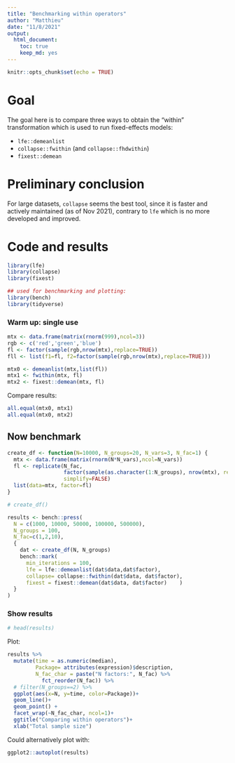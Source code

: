 ```yaml
---
title: "Benchmarking within operators"
author: "Matthieu"
date: "11/8/2021"
output:
  html_document:
    toc: true
    keep_md: yes
---
```


```r
knitr::opts_chunk$set(echo = TRUE)
```

# Goal

The goal here is to compare three ways to obtain the "within" transformation which is used to run fixed-effects models:

- `lfe::demeanlist`
- `collapse::fwithin` (and `collapse::fhdwithin`)
- `fixest::demean`

# Preliminary conclusion

For large datasets, `collapse` seems the best tool, since it is faster and actively maintained (as of Nov 2021), contrary to `lfe` which is no more developed and improved. 

# Code and results

```r
library(lfe)
library(collapse)
library(fixest)

## used for benchmarking and plotting:
library(bench)
library(tidyverse)
```

### Warm up: single use

```r
mtx <- data.frame(matrix(rnorm(999),ncol=3))
rgb <- c('red','green','blue')
fl <- factor(sample(rgb,nrow(mtx),replace=TRUE))
fll <- list(f1=fl, f2=factor(sample(rgb,nrow(mtx),replace=TRUE)))

mtx0 <- demeanlist(mtx,list(fl))
mtx1 <- fwithin(mtx, fl)
mtx2 <- fixest::demean(mtx, fl)

```

Compare results:

```r
all.equal(mtx0, mtx1)
all.equal(mtx0, mtx2)
```



## Now benchmark

```r
create_df <- function(N=10000, N_groups=20, N_vars=3, N_fac=1) {
  mtx <- data.frame(matrix(rnorm(N*N_vars),ncol=N_vars))
  fl <- replicate(N_fac,
                  factor(sample(as.character(1:N_groups), nrow(mtx), replace=TRUE)),
                  simplify=FALSE)
  list(data=mtx, factor=fl)
}

# create_df()

results <- bench::press(
  N = c(1000, 10000, 50000, 100000, 500000),
  N_groups = 100,
  N_fac=c(1,2,10),
  {
    dat <- create_df(N, N_groups)
    bench::mark(
      min_iterations = 100,
      lfe = lfe::demeanlist(dat$data,dat$factor),
      collapse= collapse::fwithin(dat$data, dat$factor),
      fixest = fixest::demean(dat$data, dat$factor)    )
  }
)

```

### Show results

```r
# head(results)
```

Plot:


```r
results %>% 
  mutate(time = as.numeric(median), 
         Package= attributes(expression)$description,
         N_fac_char = paste("N factors:", N_fac) %>% 
           fct_reorder(N_fac)) %>% 
  # filter(N_groups==2) %>% 
  ggplot(aes(x=N, y=time, color=Package))+
  geom_line()+
  geom_point() +
  facet_wrap(~N_fac_char, ncol=1)+
  ggtitle("Comparing within operators")+
  xlab("Total sample size")

```

Could alternatively plot with: 

```r
ggplot2::autoplot(results)
```


